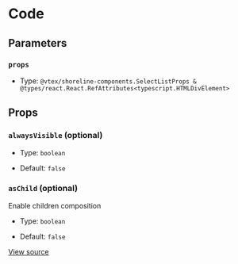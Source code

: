 # Code

## Parameters

### `props`

- Type: `@vtex/shoreline-components.SelectListProps & @types/react.React.RefAttributes<typescript.HTMLDivElement>`

## Props

### `alwaysVisible` (optional)

- Type: `boolean`

- Default: `false`

### `asChild` (optional)

Enable children composition

- Type: `boolean`

- Default: `false`

[View source](https://github.com/vtex/shoreline/blob/4b310ee4d/packages/components/src/select/select-list.tsx#L8)

